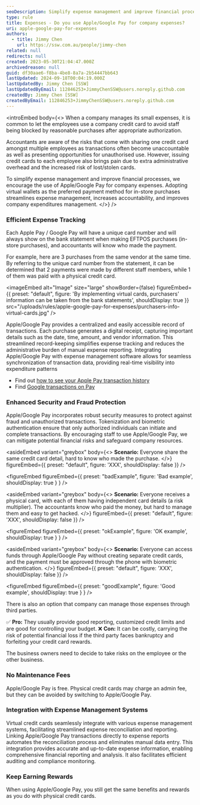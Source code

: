 ```yaml
---
seoDescription: Simplify expense management and improve financial processes by using Apple/Google Pay for company expenses
type: rule
title: Expenses - Do you use Apple/Google Pay for company expenses?
uri: apple-google-pay-for-expenses
authors:
  - title: Jimmy Chen
    url: https://ssw.com.au/people/jimmy-chen
related: null
redirects: null
created: 2023-05-30T21:04:47.000Z
archivedreason: null
guid: df30aae6-f8ba-4be8-8a7a-2b54447bb643
lastUpdated: 2024-09-18T00:04:19.000Z
lastUpdatedBy: Jimmy Chen [SSW]
lastUpdatedByEmail: 112846253+JimmyChenSSW@users.noreply.github.com
createdBy: Jimmy Chen [SSW]
createdByEmail: 112846253+JimmyChenSSW@users.noreply.github.com
---
```


<introEmbed
  body={<>
When a company manages its small expenses, it is common to let the employees use a company credit card to avoid staff being blocked by reasonable purchases after appropriate authorization.

Accountants are aware of the risks that come with sharing one credit card amongst multiple employees as transactions often become unaccountable as well as presenting opportunities for unauthorised use. However, issuing credit cards to each employee also brings pain due to extra administrative overhead and the increased risk of lost/stolen cards.

To simplify expense management and improve financial processes, we encourage the use of Apple/Google Pay for company expenses. Adopting virtual wallets as the preferred payment method for in-store purchases streamlines expense management, increases accountability, and improves company expenditures management.
  </>}
/>
### Efficient Expense Tracking

Each Apple Pay / Google Pay will have a unique card number and will always show on the bank statement when making EFTPOS purchases (in-store purchases), and accountants will know who made the payment.

For example, here are 3 purchases from the same vendor at the same time. By referring to the unique card number from the statement, it can be determined that 2 payments were made by different staff members, while 1 of them was paid with a physical credit card.


<imageEmbed
  alt="Image"
  size="large"
  showBorder={false}
  figureEmbed={{
    preset: "default",
    figure: 'By implementing virtual cards, purchasers’ information can be taken from the bank statements',
    shouldDisplay: true
  }}
  src="/uploads/rules/apple-google-pay-for-expenses/purchasers-info-virtual-cards.jpg"
/>

Apple/Google Pay provides a centralized and easily accessible record of transactions. Each purchase generates a digital receipt, capturing important details such as the date, time, amount, and vendor information. This streamlined record-keeping simplifies expense tracking and reduces the administrative burden of manual expense reporting. Integrating Apple/Google Pay with expense management software allows for seamless synchronization of transaction data, providing real-time visibility into expenditure patterns

* Find out [how to see your Apple Pay transaction history](https://support.apple.com/en-au/HT212786)
* Find [Google transactions on Pay](https://guidebooks.google.com/google-pay-us/get-financial-insights-with-google-pay/how-to-check-google-pay-transaction-history)

### Enhanced Security and Fraud Protection

Apple/Google Pay incorporates robust security measures to protect against fraud and unauthorized transactions. Tokenization and biometric authentication ensure that only authorized individuals can initiate and complete transactions. By encouraging staff to use Apple/Google Pay, we can mitigate potential financial risks and safeguard company resources.

<asideEmbed
  variant="greybox"
  body={<>
    **Scenario:** Everyone share the same credit card detail, hard to know who made the purchase.
  </>}
  figureEmbed={{
    preset: "default",
    figure: 'XXX',
    shouldDisplay: false
  }}
/>

<figureEmbed figureEmbed={{
  preset: "badExample",
  figure: 'Bad example',
  shouldDisplay: true
} } />


<asideEmbed
  variant="greybox"
  body={<>
    **Scenario:** Everyone receives a physical card, with each of them having independent card details (a risk multiplier). The accountants know who paid the money, but hard to manage them and easy to get hacked.
  </>}
  figureEmbed={{
    preset: "default",
    figure: 'XXX',
    shouldDisplay: false
  }}
/>

<figureEmbed figureEmbed={{
  preset: "okExample",
  figure: 'OK example',
  shouldDisplay: true
} } />


<asideEmbed
  variant="greybox"
  body={<>
    **Scenario:** Everyone can access funds through Apple/Google Pay without creating separate credit cards, and the payment must be approved through the phone with biometric authentication.
  </>}
  figureEmbed={{
    preset: "default",
    figure: 'XXX',
    shouldDisplay: false
  }}
/>

<figureEmbed figureEmbed={{
  preset: "goodExample",
  figure: 'Good example',
  shouldDisplay: true
} } />


There is also an option that company can manage those expenses through third parties.

✅ **Pro:** They usually provide good reporting, customized credit limits and are good for controlling your budget.
❌ **Con:** It can be costly, carrying the risk of potential financial loss if the third party faces bankruptcy and forfeiting your credit card rewards.

The business owners need to decide to take risks on the employee or the other business.

### No Maintenance Fees

Apple/Google Pay is free. Physical credit cards may charge an admin fee, but they can be avoided by switching to Apple/Google Pay.

### Integration with Expense Management Systems

Virtual credit cards seamlessly integrate with various expense management systems, facilitating streamlined expense reconciliation and reporting. Linking Apple/Google Pay transactions directly to expense reports automates the reconciliation process and eliminates manual data entry. This integration provides accurate and up-to-date expense information, enabling comprehensive financial reporting and analysis. It also facilitates efficient auditing and compliance monitoring.

### Keep Earning Rewards

When using Apple/Google Pay, you still get the same benefits and rewards as you do with physical credit cards.
